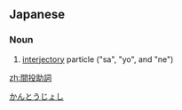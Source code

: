 ==Japanese==
{{ja-kanjitab|かん|とう|じょ|し|yomi=on}}

===Noun===
{{ja-noun|かんとうじょし}}

# [[interjectory]] particle ("sa", "yo", and "ne")

[[Category:ja:Grammar|かんとうじょし]]

[[zh:間投助詞]]